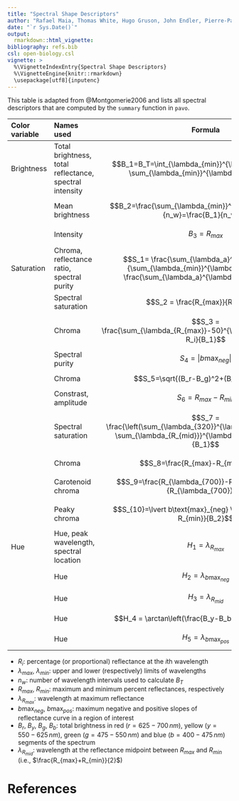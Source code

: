 ```yaml
---
title: "Spectral Shape Descriptors"
author: "Rafael Maia, Thomas White, Hugo Gruson, John Endler, Pierre-Paul Bitton, Chad Eliason"
date: "`r Sys.Date()`"
output: 
  rmarkdown::html_vignette:
bibliography: refs.bib
csl: open-biology.csl
vignette: >
  %\VignetteIndexEntry{Spectral Shape Descriptors}
  %\VignetteEngine{knitr::rmarkdown}
  \usepackage[utf8]{inputenc}
---
```


<style>
tr:hover {
  background-color: #eee;
}
</style>

This table is adapted from @Montgomerie2006 and lists all spectral descriptors
that are computed by the `summary` function in `pavo`.

| Color variable | Names used | Formula | Reference |
|:---------------|:-----------|:-------:|:---------:|
| Brightness     | Total brightness, total reflectance, spectral intensity | $$B_1=B_T=\int_{\lambda_{min}}^{\lambda_{max}} R_i = \sum_{\lambda_{min}}^{\lambda_{max}} R_i$$ | @Andersson1999,@Andersson2002,@Ornborg2002,@Andersson1998,@Smiseth2001,@Saks2003,@Pryke2001,@Shawkey2003 |
| | Mean brightness | $$B_2=\frac{\sum_{\lambda_{min}}^{\lambda_{max}} R_i}{n_w}=\frac{B_1}{n_w}$$ | @Delhey2003,@Siefferman2005 |
| | Intensity | $$B_3=R_{max}$$ | @Andersson1999,@Keyser2000,@Keyser1999 |
| Saturation | Chroma, reflectance ratio, spectral purity | $$S_1= \frac{\sum_{\lambda_a}^{\lambda_b} R_i}{\sum_{\lambda_{min}}^{\lambda_{max}} R_i} = \frac{\sum_{\lambda_a}^{\lambda_b} R_i}{B_1}$$ | @Ornborg2002,@Andersson1998,@Smiseth2001,@Siefferman2005,@Peters2004,@Shawkey2003 | 
| | Spectral saturation | $$S_2 = \frac{R_{max}}{R_{min}}$$ | @Andersson1999 |
| | Chroma | $$S_3 = \frac{\sum_{\lambda_{R_{max}}-50}^{\lambda_{R_{max}}+50} R_i}{B_1}$$ | @Shawkey2003 |
| | Spectral purity | $$S_4 = \lvert b\text{max}_{neg}\lvert$$ | @Andersson1999 |
| | Chroma | $$S_5=\sqrt{(B_r-B_g)^2+(B_y-B_b)^2}$$ | @Saks2003 |
| | Constrast, amplitude | $$S_6 = R_{max} - R_{min}$$ | @Keyser2000,@Keyser1999 |
| | Spectral saturation | $$S_7 = \frac{\left(\sum_{\lambda_{320}}^{\lambda_{R_{mid}}} R_i - \sum_{\lambda_{R_{mid}}}^{\lambda_{700}} R_i\right)}{B_1}$$ | @Andersson2002,@Pryke2001 |
| | Chroma | $$S_8=\frac{R_{max}-R_{min}}{B_2}$$ | @Andersson2002,@Smiseth2001 |
| | Carotenoid chroma | $$S_9=\frac{R_{\lambda_{700}}-R_{\lambda_{450}}}{R_{\lambda_{700}}}$$ | @Peters2004 |
| | Peaky chroma | $$S_{10}=\lvert b\text{max}_{neg} \lvert\frac{R_{max}-R_{min}}{B_2}$$ | @Ornborg2002 | 
| Hue | Hue, peak wavelength, spectral location | $$H_1=\lambda_{R_{max}}$$ | @Andersson1999,@Ornborg2002,@Andersson1998,@Delhey2003,@Smiseth2001,@Keyser2000,@Siefferman2005,@Shawkey2003 |
| | Hue | $$H_2 = \lambda_{b\text{max}_{neg}}$$ | @Andersson1998,@Smiseth2001 |
| | Hue | $$H_3 = \lambda_{R_{mid}}$$ | @Andersson2002,@Smiseth2001,@Pryke2001 |
| | Hue | $$H_4 = \arctan\left(\frac{B_y-B_b}{B_r-B_g}\right)$$ | @Saks2003 |
| | Hue | $$H_5 = \lambda_{b\text{max}_{pos}}$$ | @Keyser1999 |

- $R_i$: percentage (or proportional) reflectance at the $i$th wavelength
- $\lambda_{max}$, $\lambda_{min}$: upper and lower (respectively) limits of
wavelengths
- $n_w$: number of wavelength intervals used to calculate $B_T$
- $R_{max}$, $R_{min}$: maximum and minimum percent reflectances, respectively
- $\lambda_{R_{max}}$: wavelength at maximum reflectance
- $b\text{max}_{neg}$, $b\text{max}_{pos}$: maximum negative and positive slopes
of reflectance curve in a region of interest
- $B_r$, $B_y$, $B_g$, $B_b$: total brightness in red ($r=625-700\,nm$), yellow
($y=550-625\,nm$), green ($g=475-550\,nm$) and blue ($b=400-475\,nm$) segments
of the spectrum
- $\lambda_{R_{mid}}$: wavelength at the reflectance midpoint between $R_{max}$
and $R_{min}$ (i.e., $\frac{R_{max}+R_{min}}{2}$)

# References
